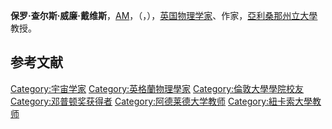 {{Infobox scientist
|birth_name        = Paul Charles William Davies<br>保罗·查尔斯·威廉·戴维斯
|image             = Paul Davies.jpg  
|image_size        = 150px
|caption           = 保罗·戴维斯，2006年9月
|birth_date        = {{Birth date and age|df=yes|1946|4|22}}
|birth_place       = [[英国|英国]][[伦敦|伦敦]] 
|death_date        = 
|death_place       = 
|nationality       = [[英国|英国]]
|fields            = [[物理学家|物理学家]]
|workplaces        = [[亞利桑那州立大學|亞利桑那州立大學]]<br>[[剑桥大学|剑桥大学]]<br>[[阿德莱德大学|阿德莱德大学]]<br>[[麥覺理大學|麥覺理大學]]<br>[[纽卡斯尔大学_(英国)|纽卡斯尔大学]]
|alma_mater        = [[伦敦大学学院|伦敦大学学院]]
|doctoral_advisor  = [[M·J·锡顿|M·J·锡顿]]<ref name="mathgene">{{MathGenealogy|id=103961}}</ref><br>{{le|西古德·齐诺|Sigurd Zienau}}
| thesis_title = Contributions to theoretical physics: (i) Radiation damping in the optical continuum; (ii) A quantum theory of Wheeler–Feynman electrodynamics
| thesis_url = http://www.theses.com
| thesis_year = 1970
|academic_advisors  = [[弗雷德·霍伊尔|弗雷德·霍伊尔]]（[[博士后|博士后]]）
|doctoral_students = Nicholas Birrell<br>Edmund Copeland<br>Kerry Hinton<br>Don Koks <br>Andrew Matacz<br> Carol Oliver <br>William Walker <br>Andy Wright<ref name="mathgene"/>
|notable_students  = 
|known_for         = [[安魯效應|傅苓-戴维斯-安鲁效应]]<br>{{le|布歇–戴维斯真空态|Bunch–Davies vacuum state}}
|author_abbrev_bot = 
|author_abbrev_zoo = 
|influences        = 
|influenced        = 
|awards            = [[邓普顿奖|邓普顿奖]]（1995年）<br>Kelvin Medal（2001年）<br>[[伦敦皇家学会迈克尔·法拉第奖|伦敦皇家学会迈克尔·法拉第奖]]（2002年）<br>Klumpke-Roberts Award（2011年）
|religion          = His position is "undecided". His writings are technically agnostic, non-[[platonism|Platonistic]], with a leaning towards minimalistic [[Deism|Deism]].
|signature         =  
|footnotes         = 
|website = http://cosmos.asu.edu/
}}

'''保罗·查尔斯·威廉·戴维斯'''，[[澳大利亞勳章|AM]]，（{{lang-en|'''Paul Charles William Davies'''}}，{{bd|1946年|4月22日}}），[[英国|英国]][[物理学家|物理学家]]、作家，[[亞利桑那州立大學|亞利桑那州立大學]]教授。

==参考文献==
{{reflist}}

{{邓普顿奖获得者}}
{{第一推动丛书}}
{{Authority control}}

{{DEFAULTSORT:Davies, Paul}}
[[Category:宇宙学家|Category:宇宙学家]]
[[Category:英格蘭物理學家|Category:英格蘭物理學家]]
[[Category:倫敦大學學院校友|Category:倫敦大學學院校友]]
[[Category:邓普顿奖获得者|Category:邓普顿奖获得者]]
[[Category:阿德莱德大学教师|Category:阿德莱德大学教师]]
[[Category:紐卡索大學教师|Category:紐卡索大學教师]]